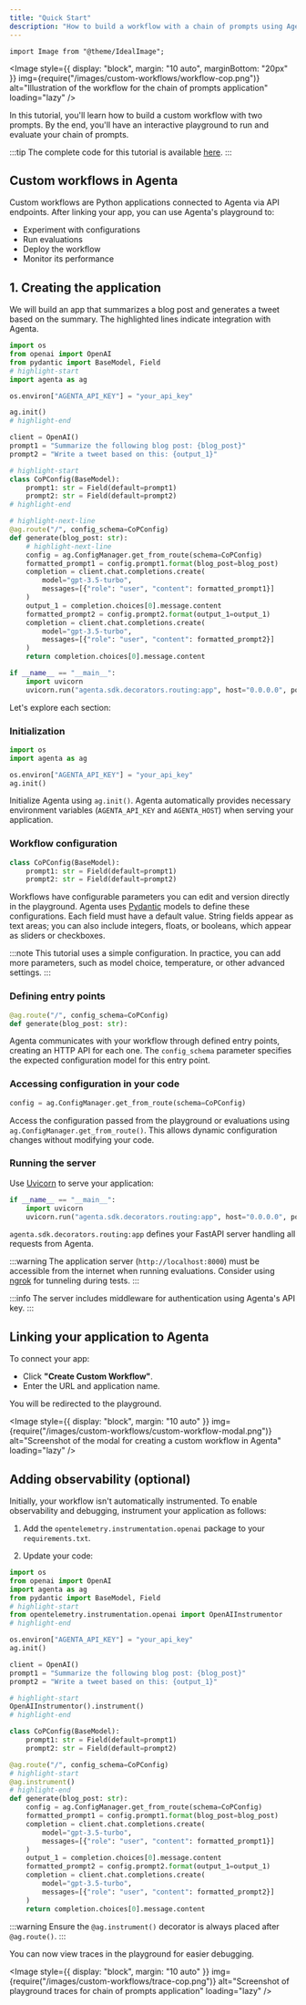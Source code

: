```yaml
---
title: "Quick Start"
description: "How to build a workflow with a chain of prompts using Agenta"
---
```


```mdx-code-block
import Image from "@theme/IdealImage";
```

<Image
  style={{ display: "block", margin: "10 auto", marginBottom: "20px" }}
  img={require("/images/custom-workflows/workflow-cop.png")}
  alt="Illustration of the workflow for the chain of prompts application"
  loading="lazy"
/>

In this tutorial, you'll learn how to build a custom workflow with two prompts. By the end, you'll have an interactive playground to run and evaluate your chain of prompts.

:::tip
The complete code for this tutorial is available [here](https://github.com/Agenta-AI/agenta/tree/main/examples/python/custom_workflows/chain_of_prompts/).
:::

## Custom workflows in Agenta

Custom workflows are Python applications connected to Agenta via API endpoints. After linking your app, you can use Agenta's playground to:

- Experiment with configurations
- Run evaluations
- Deploy the workflow
- Monitor its performance

## 1. Creating the application

We will build an app that summarizes a blog post and generates a tweet based on the summary. The highlighted lines indicate integration with Agenta.

```python
import os
from openai import OpenAI
from pydantic import BaseModel, Field
# highlight-start
import agenta as ag

os.environ["AGENTA_API_KEY"] = "your_api_key"

ag.init()
# highlight-end

client = OpenAI()
prompt1 = "Summarize the following blog post: {blog_post}"
prompt2 = "Write a tweet based on this: {output_1}"

# highlight-start
class CoPConfig(BaseModel):
    prompt1: str = Field(default=prompt1)
    prompt2: str = Field(default=prompt2)
# highlight-end

# highlight-next-line
@ag.route("/", config_schema=CoPConfig)
def generate(blog_post: str):
    # highlight-next-line
    config = ag.ConfigManager.get_from_route(schema=CoPConfig)
    formatted_prompt1 = config.prompt1.format(blog_post=blog_post)
    completion = client.chat.completions.create(
        model="gpt-3.5-turbo",
        messages=[{"role": "user", "content": formatted_prompt1}]
    )
    output_1 = completion.choices[0].message.content
    formatted_prompt2 = config.prompt2.format(output_1=output_1)
    completion = client.chat.completions.create(
        model="gpt-3.5-turbo",
        messages=[{"role": "user", "content": formatted_prompt2}]
    )
    return completion.choices[0].message.content

if __name__ == "__main__":
    import uvicorn
    uvicorn.run("agenta.sdk.decorators.routing:app", host="0.0.0.0", port=8000, reload=True)
```

Let's explore each section:

### Initialization

```python
import os
import agenta as ag

os.environ["AGENTA_API_KEY"] = "your_api_key"
ag.init()
```

Initialize Agenta using `ag.init()`. Agenta automatically provides necessary environment variables (`AGENTA_API_KEY` and `AGENTA_HOST`) when serving your application.

### Workflow configuration

```python
class CoPConfig(BaseModel):
    prompt1: str = Field(default=prompt1)
    prompt2: str = Field(default=prompt2)
```

Workflows have configurable parameters you can edit and version directly in the playground. Agenta uses [Pydantic](https://docs.pydantic.dev/) models to define these configurations. Each field must have a default value. String fields appear as text areas; you can also include integers, floats, or booleans, which appear as sliders or checkboxes.

:::note
This tutorial uses a simple configuration. In practice, you can add more parameters, such as model choice, temperature, or other advanced settings.
:::

### Defining entry points

```python
@ag.route("/", config_schema=CoPConfig)
def generate(blog_post: str):
```

Agenta communicates with your workflow through defined entry points, creating an HTTP API for each one. The `config_schema` parameter specifies the expected configuration model for this entry point.

### Accessing configuration in your code

```python
config = ag.ConfigManager.get_from_route(schema=CoPConfig)
```

Access the configuration passed from the playground or evaluations using `ag.ConfigManager.get_from_route()`. This allows dynamic configuration changes without modifying your code.

### Running the server

Use [Uvicorn](https://www.uvicorn.org/) to serve your application:

```python
if __name__ == "__main__":
    import uvicorn
    uvicorn.run("agenta.sdk.decorators.routing:app", host="0.0.0.0", port=8000, reload=True)
```

`agenta.sdk.decorators.routing:app` defines your FastAPI server handling all requests from Agenta.

:::warning
The application server (`http://localhost:8000`) must be accessible from the internet when running evaluations. Consider using [ngrok](https://ngrok.com/) for tunneling during tests.
:::

:::info
The server includes middleware for authentication using Agenta's API key.
:::

## Linking your application to Agenta

To connect your app:

- Click **"Create Custom Workflow"**.
- Enter the URL and application name.

You will be redirected to the playground.

<Image
  style={{ display: "block", margin: "10 auto" }}
  img={require("/images/custom-workflows/custom-workflow-modal.png")}
  alt="Screenshot of the modal for creating a custom workflow in Agenta"
  loading="lazy"
/>

## Adding observability (optional)

Initially, your workflow isn't automatically instrumented. To enable observability and debugging, instrument your application as follows:

1. Add the `opentelemetry.instrumentation.openai` package to your `requirements.txt`.

2. Update your code:

```python cop.py
import os
from openai import OpenAI
import agenta as ag
from pydantic import BaseModel, Field
# highlight-start
from opentelemetry.instrumentation.openai import OpenAIInstrumentor
# highlight-end

os.environ["AGENTA_API_KEY"] = "your_api_key"
ag.init()

client = OpenAI()
prompt1 = "Summarize the following blog post: {blog_post}"
prompt2 = "Write a tweet based on this: {output_1}"

# highlight-start
OpenAIInstrumentor().instrument()
# highlight-end

class CoPConfig(BaseModel):
    prompt1: str = Field(default=prompt1)
    prompt2: str = Field(default=prompt2)

@ag.route("/", config_schema=CoPConfig)
# highlight-start
@ag.instrument()
# highlight-end
def generate(blog_post: str):
    config = ag.ConfigManager.get_from_route(schema=CoPConfig)
    formatted_prompt1 = config.prompt1.format(blog_post=blog_post)
    completion = client.chat.completions.create(
        model="gpt-3.5-turbo",
        messages=[{"role": "user", "content": formatted_prompt1}]
    )
    output_1 = completion.choices[0].message.content
    formatted_prompt2 = config.prompt2.format(output_1=output_1)
    completion = client.chat.completions.create(
        model="gpt-3.5-turbo",
        messages=[{"role": "user", "content": formatted_prompt2}]
    )
    return completion.choices[0].message.content
```

:::warning
Ensure the `@ag.instrument()` decorator is always placed after `@ag.route()`.
:::

You can now view traces in the playground for easier debugging.

<Image
  style={{ display: "block", margin: "10 auto" }}
  img={require("/images/custom-workflows/trace-cop.png")}
  alt="Screenshot of playground traces for chain of prompts application"
  loading="lazy"
/>

